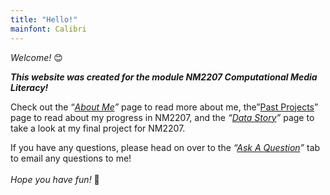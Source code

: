 ```yaml
---
title: "Hello!"
mainfont: Calibri
---
```


*Welcome!* 😊

***This website was created for the module NM2207 Computational Media Literacy!***

Check out the "[*About Me*](https://arielqx.github.io/about.html)*"* page to read more about me, the"[Past Projects](https://arielqx.github.io/past%20projects.html)" page to read about my progress in NM2207, and the *"[Data Story](https://arielqx.github.io/project.html)"* page to take a look at my final project for NM2207.

If you have any questions, please head on over to the *"[Ask A Question](https://arielqx.github.io/question.html)"* tab to email any questions to me! \
\
*Hope you have fun!* 🤍
